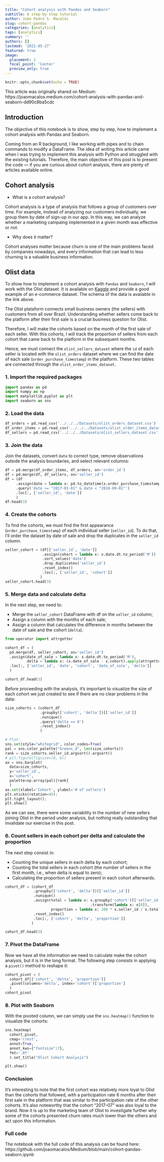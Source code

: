 ```yaml
---
title: "Cohort analysis with Pandas and Seaborn"
subtitle: A step-by-step tutorial
author: João Pedro S. Macalós
slug: cohort-pandas
categories: [analytics]
tags: [analytics]
summary: ''
authors: []
lastmod: '2021-05-27'
featured: true
image:
  placement: 2
  focal_point: 'Center'
  preview_only: true
---
```


```r
knitr::opts_chunk$set(echo = TRUE)
```

This article was originally shared on Medium: https://joaomacalos.medium.com/cohort-analysis-with-pandas-and-seaborn-dd90c8ba5cdc


## Introduction

The objective of this notebook is to show, step by step, how to implement a cohort analysis with Pandas and Seaborn.

Coming from an R background, I like working with pipes and to chain commands to modify a DataFrame. The idea of writing this article came when I was trying to implement this analysis with Python and struggled with the existing tutorials. Therefore, the main objective of this post is to present the code — if you are curious about cohort analysis, there are plenty of articles available online.

## Cohort analysis

- What is a cohort analysis?

Cohort analysis is a type of analysis that follows a group of customers over time. For example, instead of analyzing our customers individually, we group them by date of sign-up in our app. In this way, we can analyze whether a marketing campaing implemented in a given month was effective or not.

- Why does it matter?

Cohort analyses matter because churn is one of the main problems faced by companies nowadays, and every information that can lead to less churning is a valuable business information.

## Olist data

To show how to implement a cohort analysis with `Pandas` and `Seaborn`, I will work with the Olist dataset. It is available on [Kaggle](https://www.kaggle.com/olistbr/brazilian-ecommerce) and provide a good example of an e-commerce dataset. The schema of the data is available in the link above.

The Olist plataform connects small business owners (the sellers) with customers from all over Brazil. Understanding whether sellers come back to the platform after their first sale is a crucial business question for Olist.

Therefore, I will make the cohorts based on the month of the first sale of each seller. With this cohorts, I will track the proportion of sellers from each cohort that came back to the platform in the subsequent months.

Hence, we must connect the `olist_sellers_dataset` where the `id` of each seller is located with the `olist_orders` dataset where we can find the date of each sale (`order_purchase_timestamp`) in the platform. These two tables are connected through the `olist_order_items_dataset`.

### 1. Import the required packages

```python
import pandas as pd
import numpy as np
import matplotlib.pyplot as plt
import seaborn as sns
```

### 2. Load the data

```python
df_orders = pd.read_csv('../../../Datasets/olist_orders_dataset.csv')
df_order_items = pd.read_csv('../../../Datasets/olist_order_items_dataset.csv')
df_sellers = pd.read_csv('../../../Datasets/olist_sellers_dataset.csv')
```


### 3. Join the data

Join the datasets, convert `date` to correct type, remove observations outside the analysis boundaries, and select relevant columns:

```python
df = pd.merge(df_order_items, df_orders, on='order_id')
df = pd.merge(df, df_sellers, on='seller_id')
df = (df
     .assign(date = lambda x: pd.to_datetime(x.order_purchase_timestamp))
     .query('date >= "2017-01-01" & date < "2018-09-01"')
     .loc[:, ['seller_id', 'date']]
     )
df.head(3)
```


### 4. Create the cohorts

To find the cohorts, we must find the first appearance (`order_purchase_timestamp`) of each individual seller (`seller_id`). To do that, I'll order the dataset by date of sale and drop the duplicates in the `seller_id` column.

```python
seller_cohort = (df[['seller_id', 'date']]
                 .assign(cohort = lambda x: x.date.dt.to_period('M'))
                 .sort_values('date')
                 .drop_duplicates('seller_id')
                 .reset_index()
                 .loc[:, ['seller_id', 'cohort']]
                )
seller_cohort.head(3)
```


### 5. Merge data and calculate delta

In the next step, we need to:

- Merge the `seller_cohort` DataFrame with df on the `seller_id` column;
- Assign a column with the months of each sale;
- Assign a column that calculates the difference in months between the date of sale and the cohort (`delta`).

```python
from operator import attrgetter

cohort_df = (
  pd.merge(df, seller_cohort, on='seller_id')
  .assign(date_of_sale = lambda x: x.date.dt.to_period('M'),
          delta = lambda x: (x.date_of_sale - x.cohort).apply(attrgetter('n')))
  .loc[:, ['seller_id', 'date', 'cohort', 'date_of_sale', 'delta']]
  )

cohort_df.head(3)
```


Before proceeding with the analysis, it’s important to visualize the size of each cohort we just created to see if there are no clear problems in the data:

```python
size_cohorts = (cohort_df
                .groupby(['cohort', 'delta'])[['seller_id']]
                .nunique()
                .query('delta == 0')
                .reset_index()
                )

# Plot:
sns.set(style="whitegrid", color_codes=True)
pal = sns.color_palette("Greens_d", len(size_cohorts))
rank = size_cohorts.seller_id.argsort().argsort()   
# plt.figure(figsize=(8, 6))
ax = sns.barplot(
  data=size_cohorts, 
  y='seller_id', 
  x='cohort', 
  palette=np.array(pal)[rank]
  )
ax.set(xlabel='Cohort', ylabel='# of sellers')
plt.xticks(rotation=45);
plt.tight_layout();
plt.show()
```


As we can see, there were some variability in the number of new sellers joining Olist in the period under analysis, but nothing really outstanding that invalidate our exercise in this post.

### 6. Count sellers in each cohort per delta and calculate the proportion

The next step consist in:

- Counting the unique sellers in each delta by each cohort;
- Counting the total sellers in each cohort (the number of sellers in the first month, i.e., when delta is equal to zero);
- Calculating the proportion of sellers present in each cohort afterwards.

```python
cohort_df = (cohort_df
             .groupby(['cohort', 'delta'])[['seller_id']]
             .nunique()
             .assign(total = lambda x: x.groupby('cohort')[['seller_id']]
                                       .transform(lambda x: x[0]),
                     proportion = lambda x: 100 * x.seller_id / x.total)
             .reset_index()
             .loc[:, ['cohort', 'delta', 'proportion']]
            )

cohort_df.head(3)
```

### 7. Pivot the DataFrame

Now we have all the information we need to calculate make the cohort analysis, but it is in the long format. The following step consists in applying a `pivot()` method to reshape it:

```python
cohort_pivot = (
  cohort_df[['cohort', 'delta', 'proportion']]
  .pivot(columns='delta', index='cohort')['proportion']
  )
cohort_pivot
```


### 8. Plot with Seaborn

With the pivoted column, we can simply use the `sns.heatmap()` function to visualize the cohorts:

```python
sns.heatmap(
  cohort_pivot, 
  cmap='crest', 
  annot=True,
  annot_kws={"fontsize":7},
  fmt='.0f'
  ).set_title("Olist Cohort Analysis")

plt.show()
```


### Conclusion

It’s interesting to note that the first cohort was relatively more loyal to Olist than the cohorts that followed, with a participation rate 6 months after their first sale in the platform that was similar to the participation rate of the other cohorts. It’s also noteworthy that the cohort “2017–07” was also loyal to the brand. Now it is up to the marketing team of Olist to investigate further why some of the cohorts presented churn rates much lower than the others and act upon this information.

### Full code

The notebook with the full code of this analysis can be found here: https://github.com/joaomacalos/Medium/blob/main/cohort-pandas-seaborn.ipynb


